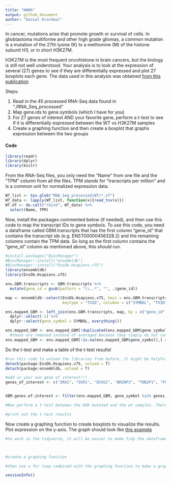---
title: "HW06"
output: github_document
author: "Daniel Krochmal"
---

In cancer, mutations arise that promote growth or survival of cells. In glioblastoma multiforme and other high grade gliomas, a common mutation is a mutation of the 27th lysine (K) to a methionine (M) of the histone subunit H3, or in short H3K27M. 

H3K27M is the most frequent oncohistone in brain cancers, but the biology is still not well understood. Your analysis is to look at the expression of several (27) genes to see if they are differentially expressed and plot 27 boxplots each gene. The data used in this analysis was obtained [from this publication](https://pubmed.ncbi.nlm.nih.gov/31085178/) 

Steps: 

  1. Read in the 45 processed RNA-Seq data found in "./RNA_Seq_processed"
  2. Map gene.ids to gene.symbols (which I have for you)
  3. For 27 genes of interest AND your favorite gene, perform a t-test to see if it is differentially expressed between the WT vs H3K27M samples
  4. Create a graphing function and then create a boxplot that graphs expression between the two groups
  
#### Code

``` {r load packages, echo = FALSE, message = FALSE}
library(readr)
library(dplyr)
library(knitr)
```


From the RNA-Seq files, you only need the "Name" from one file and the "TPM" column from all the files. TPM stands for "transcripts per million" and is a common unit for normalized expression data. 

```{r load in data}
WT_list <- Sys.glob("RNA_Seq_processed/WT/*.sf")
WT_data <- lapply(WT_list, function(x){read_tsv(x)})
WT.df <- do.call("rbind", WT_data) %>%
  select(Name, TPM)
```

Now, install the packages commented below (if needed), and then use this code to map the transcript IDs to gene symbols. To use this code, you need a dataframe called GBM.transcripts that has the first column "gene_id" that contains the transcript ids (e.g. ENST00000456328.2) and the remaining columns contain the TPM data. So long as the first column contains the "gene_id" column as mentioned above, this *should* run. 

```{r map gene.ids to gene.symbols using ensembldb}

#install.packages("BiocManager")
#BiocManager::install("ensembldb")
#BiocManager::install("EnsDb.Hsapiens.v75")
library(ensembldb)
library(EnsDb.Hsapiens.v75)

ens.GBM.transcripts <- GBM.transcripts %>% 
  mutate(gene_id = gsub(pattern = "\\..*", "", .$gene_id))

map <- ensembldb::select(EnsDb.Hsapiens.v75, keys = ens.GBM.transcripts$gene_id,
                         keytype = "TXID", columns = c("SYMBOL", "TXID"))

ens.mapped_GBM <- left_join(ens.GBM.transcripts, map, by = c("gene_id" = "TXID")) %>% 
  dplyr::select(-1) %>% 
  dplyr::select(gene_symbol = SYMBOL, everything())

ens.mapped_GBM <- ens.mapped_GBM[!duplicated(ens.mapped_GBM$gene_symbol),] #remove duplicated gene symbols
  #these are removed instead of averaged because they simply do not correlate particularly well. 
ens.mapped_GBM <- ens.mapped_GBM[!is.na(ens.mapped_GBM$gene_symbol),] #remove NA values

```



Do the t-test and make a table of the t-test results!

```{r t.test for difference between a bunch of genes}
#run this code to unload the libraries from before, it might be helpful because the select() function from dplyr might be hidden otherwise
detach(package:EnsDb.Hsapiens.v75, unload = T)
detach(package:ensembldb, unload = T)

#add in your own gene of interest!!! 
genes_of_interest <- c("IRX1", "OSR1", "DCHS2", "BRINP3", "TOB2P1", "FOXD1", "ZFPM2", "GLB1", "ALG5", "TRIM4", "ADARB2", "PCDHGA11", "IDH1", "EGFR", "MGMT", "TERT", "PTEN", "TP53", "RB1", "PTEN", "ATRX", "PDGFRA", "PIK3CA", "MICA", "CDKN2A", "EZH2", "BRD2")


GBM.genes.of.interest <- filter(ens.mapped_GBM, gene_symbol %in% genes_of_interest)

#Now perform a t-test between the H3K mutated and the wt samples. There are many ways to do this actually, you can use a for loop or you could do the tidy alternative with broom(), but the for loop is probably the easiest

#print out the t-test results
```



Now create a graphing function to create boxplots to visualize the results. Plot expression on the y-axis. The graph should look like [this example](IRX1_example.png)

```{r create a graphing function}
#to work in the tidyverse, it will be easier to make tidy the dataframe first



#create a graphing function

#then use a for loop combined with the graphing function to make a graph for all your genes of interest 
```


```{r reproducibility}
sessionInfo()
```

